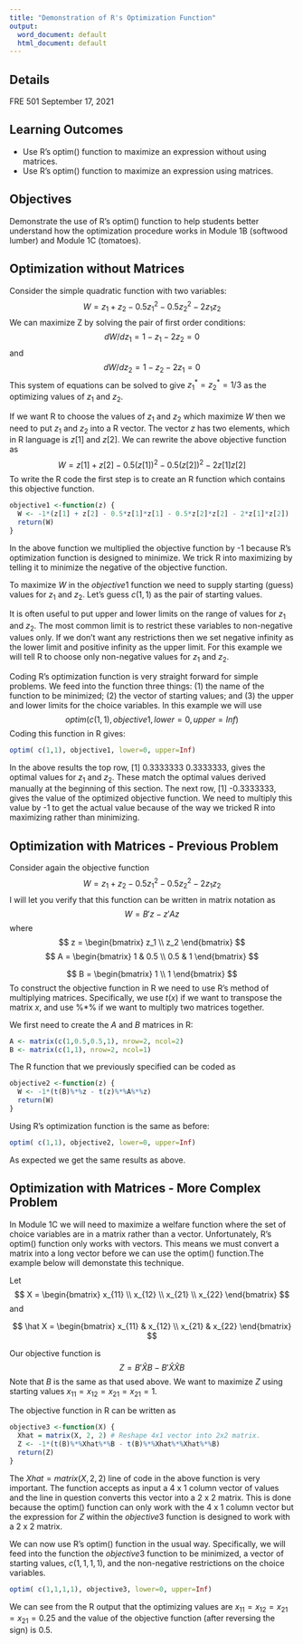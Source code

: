 ```yaml
---
title: "Demonstration of R's Optimization Function"
output:
  word_document: default
  html_document: default
---
```

## Details
FRE 501
September 17, 2021


## Learning Outcomes

* Use R's optim() function to maximize an expression without using matrices. 
* Use R's optim() function to maximize an expression using matrices. 
 
## Objectives

Demonstrate the use of R's optim() function to help students better understand how the optimization procedure works in Module 1B (softwood lumber) and Module 1C (tomatoes).

## Optimization without Matrices
Consider the simple quadratic function with two variables:
$$W = z_1 + z_2 - 0.5z_1^2 - 0.5z_2^2 - 2z_1z_2 $$
We can maximize Z by solving the pair of first order conditions: 
$$dW/dz_1 =1-z_1-2z_2=0$$ 
and 
$$dW/dz_2 =1-z_2-2z_1=0$$
This system of equations can be solved to give $z_1^*=z_2^*=1/3$ as the optimizing values of $z_1$ and $z_2$.

If we want R to choose the values of $z_1$ and $z_2$ which maximize $W$ then we need to put $z_1$ and $z_2$ into a R vector. The vector $z$ has two elements, which in R language is $z[1]$ and $z[2]$. We can rewrite the above objective function as 
$$W = z[1] + z[2] - 0.5(z[1])^2 - 0.5(z[2])^2 - 2z[1]z[2] $$
To write the R code the first step is to create an R function which contains this objective function.

```r
objective1 <-function(z) { 
  W <- -1*(z[1] + z[2] - 0.5*z[1]*z[1] - 0.5*z[2]*z[2] - 2*z[1]*z[2])
  return(W)
}
```

In the above function we multiplied the objective function by -1 because R's optimization function is designed to minimize. We trick R into maximizing by telling it to minimize the negative of the objective function.

To maximize $W$ in the $objective1$ function we need to supply starting (guess) values for $z_1$ and $z_2$. Let's guess $c(1,1)$ as the pair of starting values.

It is often useful to put upper and lower limits on the range of values for $z_1$ and $z_2$. The most common limit is to restrict these variables to non-negative values only. If we don't want any restrictions then we set negative infinity as the lower limit and positive infinity as the upper limit. For this example we will tell R to choose only non-negative values for $z_1$ and $z_2$.

Coding R's optimization function is very straight forward for simple problems. We feed into the function three things: (1) the name of the function to be minimized; (2) the vector of starting values; and (3) the upper and lower limits for the choice variables. In this example we will use
$$optim( c(1,1), objective1, lower=0, upper=Inf) $$
Coding this function in R gives:

```r
optim( c(1,1), objective1, lower=0, upper=Inf)
```

In the above results the top row, $\text{[1] 0.3333333 0.3333333}$, gives the optimal values for $z_1$ and $z_2$. These match the optimal values derived manually at the beginning of this section. The next row, $\text{[1] -0.3333333}$, gives the value of the optimized objective function. We need to multiply this value by -1 to get the actual value because of the way we tricked R into maximizing rather than minimizing.

## Optimization with Matrices - Previous Problem
Consider again the objective function
$$W = z_1 + z_2 - 0.5z_1^2 - 0.5z_2^2 - 2z_1z_2 $$
I will let you verify that this function can be written in matrix notation as 
$$W=B'z - z'Az$$ where 
$$
z = 
\begin{bmatrix}
z_1 \\
z_2 
\end{bmatrix}
$$
$$
A = 
\begin{bmatrix}
1 & 0.5 \\
0.5 & 1
\end{bmatrix}
$$


$$ 
B = 
\begin{bmatrix}
1 \\
1
\end{bmatrix}
$$
To construct the objective function in R we need to use R's method of multiplying matrices. Specifically, we use $t(x)$ if we want to transpose the matrix $x$, and use $\text{%*%}$ if we want to multiply two matrices together.

We first need to create the $A$ and $B$ matrices in R:

```r
A <- matrix(c(1,0.5,0.5,1), nrow=2, ncol=2)
B <- matrix(c(1,1), nrow=2, ncol=1)
```

The R function that we previously specified can be coded as

```r
objective2 <-function(z) { 
  W <- -1*(t(B)%*%z - t(z)%*%A%*%z)
  return(W)
}
```

Using R's optimization function is the same as before:


```r
optim( c(1,1), objective2, lower=0, upper=Inf)
```

As expected we get the same results as above.

## Optimization with Matrices - More Complex Problem

In Module 1C we will need to maximize a welfare function where the set of choice variables are in a matrix rather than a vector. Unfortunately, R's optim() function only works with vectors. This means we must convert a matrix into a long vector before we can use the optim() function.The example below will demonstate this technique.

Let 
$$ 
X = 
\begin{bmatrix}
x_{11} \\
x_{12} \\
x_{21} \\
x_{22}
\end{bmatrix}
$$
and


$$
\hat X = 
\begin{bmatrix}
x_{11} & x_{12} \\
x_{21} & x_{22}
\end{bmatrix}
$$

Our objective function is 
$$Z=B'\hat X B - B'\hat X \hat XB$$
Note that $B$ is the same as that used above. We want to maximize $Z$ using starting values $x_{11}=x_{12}=x_{21}=x_{21}=1$.

The objective function in R can be written as

```r
objective3 <-function(X) { 
  Xhat = matrix(X, 2, 2) # Reshape 4x1 vector into 2x2 matrix.
  Z <- -1*(t(B)%*%Xhat%*%B - t(B)%*%Xhat%*%Xhat%*%B)
  return(Z)
}
```

The $Xhat = matrix(X, 2, 2)$ line of code in the above function is very important. The function accepts as input a 4 x 1 column vector of values and the line in question converts this vector into a 2 x 2 matrix. This is done because the optim() function can only work with the 4 x 1 column vector but the expression for $Z$ within the $objective3$ function is designed to work with a 2 x 2 matrix.

We can now use R's optim() function in the usual way. Specifically, we will feed into the function the $objective3$ function to be minimized, a vector of starting values, $c(1,1,1,1)$, and the non-negative restrictions on the choice variables.


```r
optim( c(1,1,1,1), objective3, lower=0, upper=Inf)
```

We can see from the R output that the optimizing values are $x_{11}=x_{12}=x_{21}=x_{21}=0.25$ and the value of the objective function (after reversing the sign) is 0.5.